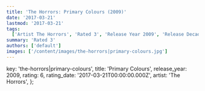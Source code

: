 ```yaml
---
title: 'The Horrors: Primary Colours (2009)'
date: '2017-03-21'
lastmod: '2017-03-21'
tags:
  ['Artist The Horrors', 'Rated 3', 'Release Year 2009', 'Release Decade 2000']
summary: 'Rated 3'
authors: ['default']
images: ['/content/images/the-horrors|primary-colours.jpg']
---
```


  key: 'the-horrors|primary-colours',
  title: 'Primary Colours',
  release_year: 2009,
  rating: 6,
  rating_date: '2017-03-21T00:00:00.000Z',
  artist: 'The Horrors',
};

<MusicRating data={data} />
